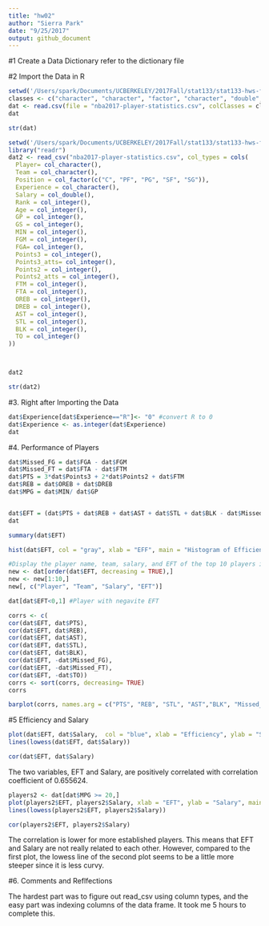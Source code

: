 ```yaml
---
title: "hw02"
author: "Sierra Park"
date: "9/25/2017"
output: github_document
---
```



#1 Create a Data Dictionary 
refer to the dictionary file

#2 Import the Data in R

```r
setwd('/Users/spark/Documents/UCBERKELEY/2017Fall/stat133/stat133-hws-fall17/hw02/data')
classes <- c("character", "character", "factor", "character", "double", rep("integer",19))
dat <- read.csv(file = "nba2017-player-statistics.csv", colClasses = classes)
dat
```

```r
str(dat)
```


```r
setwd('/Users/spark/Documents/UCBERKELEY/2017Fall/stat133/stat133-hws-fall17/hw02/data')
library("readr")
dat2 <- read_csv("nba2017-player-statistics.csv", col_types = cols(
  Player= col_character(),
  Team = col_character(),
  Position = col_factor(c("C", "PF", "PG", "SF", "SG")),
  Experience = col_character(),
  Salary = col_double(),
  Rank = col_integer(),
  Age = col_integer(),
  GP = col_integer(),
  GS = col_integer(),
  MIN = col_integer(),
  FGM = col_integer(),
  FGA= col_integer(),
  Points3 = col_integer(),
  Points3_atts= col_integer(),
  Points2 = col_integer(),
  Points2_atts = col_integer(),
  FTM = col_integer(),
  FTA = col_integer(),
  OREB = col_integer(),
  DREB = col_integer(),
  AST = col_integer(),
  STL = col_integer(),
  BLK = col_integer(),
  TO = col_integer()
))



dat2
```


```r
str(dat2)
```


#3. Right after Importing the Data
```r
dat$Experience[dat$Experience=="R"]<- "0" #convert R to 0
dat$Experience <- as.integer(dat$Experience)
dat
```

#4. Performance of Players 
```r
dat$Missed_FG = dat$FGA - dat$FGM
dat$Missed_FT = dat$FTA - dat$FTM
dat$PTS = 3*dat$Points3 + 2*dat$Points2 + dat$FTM
dat$REB = dat$OREB + dat$DREB
dat$MPG = dat$MIN/ dat$GP


dat$EFT = (dat$PTS + dat$REB + dat$AST + dat$STL + dat$BLK - dat$Missed_FG - dat$Missed_FT - dat$TO)/dat$GP
dat
```


```R
summary(dat$EFT)
```
```r
hist(dat$EFT, col = "gray", xlab = "EFF", main = "Histogram of Efficiency (EFF)")
```


```r
#Display the player name, team, salary, and EFT of the top 10 players in decreasing order
new <- dat[order(dat$EFT, decreasing = TRUE),]
new <- new[1:10,]
new[, c("Player", "Team", "Salary", "EFT")]

```


```r
dat[dat$EFT<0,1] #Player with negavite EFT
```


```r
corrs <- c(
cor(dat$EFT, dat$PTS),
cor(dat$EFT, dat$REB),
cor(dat$EFT, dat$AST),
cor(dat$EFT, dat$STL),
cor(dat$EFT, dat$BLK),
cor(dat$EFT, -dat$Missed_FG),
cor(dat$EFT, -dat$Missed_FT),
cor(dat$EFT, -dat$TO))
corrs <- sort(corrs, decreasing= TRUE)
corrs
```

```r
barplot(corrs, names.arg = c("PTS", "REB", "STL", "AST","BLK", "Missed_FT", "Missed_FG", "TO"), yaxp = c(-1, 1, 4), col = c(rep("gray",5), rep("red",3)), main = "Correlations between Player Stats and EFF")

```


#5 Efficiency and Salary
```r
plot(dat$EFT, dat$Salary,  col = "blue", xlab = "Efficiency", ylab = "Salary", main = "Scaterplot of Efficiency and Salary and Lowess lines")
lines(lowess(dat$EFT, dat$Salary))
```


```r
cor(dat$EFT, dat$Salary)
```

The two variables, EFT and Salary, are positively correlated with correlation coefficient of 0.655624.



```r
players2 <- dat[dat$MPG >= 20,]
plot(players2$EFT, players2$Salary, xlab = "EFT", ylab = "Salary", main = "Players vs. Salary")
lines(lowess(players2$EFT, players2$Salary))
```

```r
cor(players2$EFT, players2$Salary)
```

The correlation is lower for more established players. This means that EFT and Salary are not really related to each other.
However, compared to the first plot, the lowess line of the second plot seems to be a little more steeper since it is less curvy. 


#6. Comments and Reflfections

The hardest part was to figure out read_csv using column types, and the easy part was indexing columns of the data frame. It took me 5 hours to complete this. 


